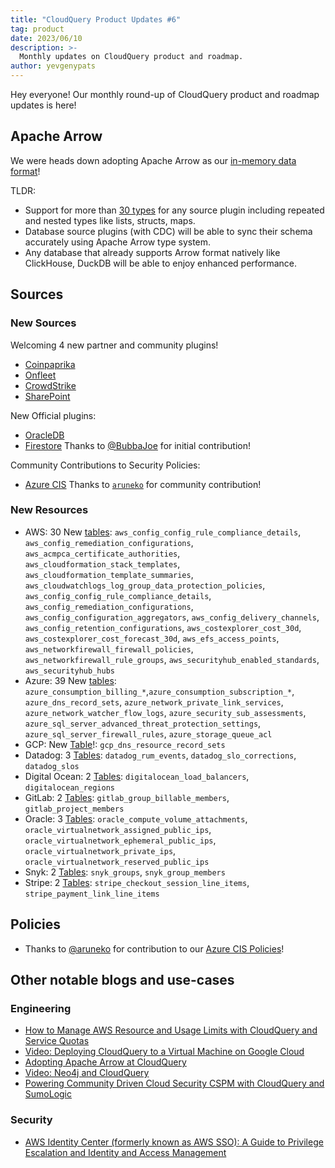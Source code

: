 ```yaml
---
title: "CloudQuery Product Updates #6"
tag: product
date: 2023/06/10
description: >-
  Monthly updates on CloudQuery product and roadmap.
author: yevgenypats
---
```



<BlogHeader/>

Hey everyone! Our monthly round-up of CloudQuery product and roadmap updates is here!

## Apache Arrow

We were heads down adopting Apache Arrow as our [in-memory data format](/blog/adopting-apache-arrow-at-cloudquery)!

TLDR:

- Support for more than [30 types](https://arrow.apache.org/docs/python/api/datatypes.html) for any source plugin including repeated and nested types like lists, structs, maps.
- Database source plugins (with CDC) will be able to sync their schema accurately using Apache Arrow type system.
- Any database that already supports Arrow format natively like ClickHouse, DuckDB will be able to enjoy enhanced performance.

## Sources

### New Sources

Welcoming 4 new partner and community plugins!

* [Coinpaprika](https://github.com/coinpaprika/cq-source-coinpaprika)
* [Onfleet](https://github.com/onfleet/cq-source-onfleet)
* [CrowdStrike](https://github.com/justmiles/cq-source-crowdstrike)
* [SharePoint](https://github.com/koltyakov/cq-source-sharepoint)

New Official plugins:

* [OracleDB](/docs/plugins/sources/oracledb/overview)
* [Firestore](/docs/plugins/sources/firestore/overview) Thanks to [@BubbaJoe](https://github.com/BubbaJoe) for initial contribution!

Community Contributions to Security Policies:

* [Azure CIS](https://github.com/cloudquery/cloudquery/pull/10928) Thanks to [`aruneko`](https://github.com/aruneko) for community contribution!

### New Resources

- AWS: 30 New [tables](/docs/plugins/sources/aws/tables): `aws_config_config_rule_compliance_details`, `aws_config_remediation_configurations`, `aws_acmpca_certificate_authorities`,
       `aws_cloudformation_stack_templates`, `aws_cloudformation_template_summaries`, `aws_cloudwatchlogs_log_group_data_protection_policies`,
       `aws_config_config_rule_compliance_details`, `aws_config_remediation_configurations`, `aws_config_configuration_aggregators`,
       `aws_config_delivery_channels`, `aws_config_retention_configurations`, `aws_costexplorer_cost_30d`, `aws_costexplorer_cost_forecast_30d`,
       `aws_efs_access_points`, `aws_networkfirewall_firewall_policies`, `aws_networkfirewall_rule_groups`, `aws_securityhub_enabled_standards`,
       `aws_securityhub_hubs`
- Azure: 39 New [tables](/docs/plugins/sources/azure/tables): `azure_consumption_billing_*`,`azure_consumption_subscription_*`,
  `azure_dns_record_sets`, `azure_network_private_link_services`, `azure_network_watcher_flow_logs`, `azure_security_sub_assessments`,
  `azure_sql_server_advanced_threat_protection_settings`, `azure_sql_server_firewall_rules`, `azure_storage_queue_acl`
- GCP: New [Table](/docs/plugins/sources/gcp/tables)!: `gcp_dns_resource_record_sets`
- Datadog: 3 [Tables](/docs/plugins/sources/datadog/tables): `datadog_rum_events`, `datadog_slo_corrections`, `datadog_slos`
- Digital Ocean: 2 [Tables](/docs/plugins/sources/digitalocean/tables): `digitalocean_load_balancers`, `digitalocean_regions`
- GitLab: 2 [Tables](/docs/plugins/sources/gitlab/tables): `gitlab_group_billable_members`, `gitlab_project_members`
- Oracle: 3 [Tables](/docs/plugins/sources/oracle/tables): `oracle_compute_volume_attachments`, `oracle_virtualnetwork_assigned_public_ips`,
  `oracle_virtualnetwork_ephemeral_public_ips`, `oracle_virtualnetwork_private_ips`, `oracle_virtualnetwork_reserved_public_ips`
- Snyk: 2 [Tables](/docs/plugins/sources/snyk/tables): `snyk_groups`, `snyk_group_members`
- Stripe: 2 [Tables](/docs/plugins/sources/stripe/tables): `stripe_checkout_session_line_items`, `stripe_payment_link_line_items`

## Policies

- Thanks to [@aruneko](https://github.com/aruneko) for contribution to our [Azure CIS Policies](https://github.com/cloudquery/cloudquery/pull/10928)!

## Other notable blogs and use-cases

### Engineering

- [How to Manage AWS Resource and Usage Limits with CloudQuery and Service Quotas](/how-to-guides/aws-resource-limits-and-service-quotas)
- [Video: Deploying CloudQuery to a Virtual Machine on Google Cloud](https://www.youtube.com/watch?v=rz4aU1IMF30)
- [Adopting Apache Arrow at CloudQuery](https://arrow.apache.org/blog/2023/05/04/adopting-apache-arrow-at-cloudquery/)
- [Video: Neo4j and CloudQuery](https://www.youtube.com/watch?v=o-thc4SVDFg)
- [Powering Community Driven Cloud Security CSPM with CloudQuery and SumoLogic](https://www.sumologic.com/blog/power-community-driven-cloud-security-cspm/)

### Security

- [AWS Identity Center (formerly known as AWS SSO): A Guide to Privilege Escalation and Identity and Access Management](/blog/aws-priv-esc-identity-center)

